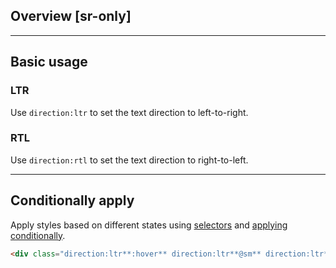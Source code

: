 ## Overview [sr-only]
<Overview/>

---

## Basic usage
### LTR
Use `direction:ltr` to set the text direction to left-to-right.
<Basic className="direction:ltr" />

### RTL
Use `direction:rtl` to set the text direction to right-to-left.
<Basic className="direction:rtl" />

---

## Conditionally apply
Apply styles based on different states using [selectors](/guide/state-selectors) and [applying conditionally](/guide/applying-conditionally).
```html
<div class="direction:ltr**:hover** direction:ltr**@sm** direction:ltr**@dark** direction:ltr**@print**">…</div>
```

